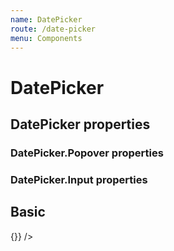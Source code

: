 ```yaml
---
name: DatePicker
route: /date-picker
menu: Components
---
```




# DatePicker

## DatePicker properties

<PropsTable of={DatePicker} />

### DatePicker.Popover properties

<PropsTable of={DatePickerPopover} />

### DatePicker.Input properties

<PropsTable of={DateInput} />

## Basic

<Playground>
  <DatePicker onChange={() => {}} />
</Playground>

